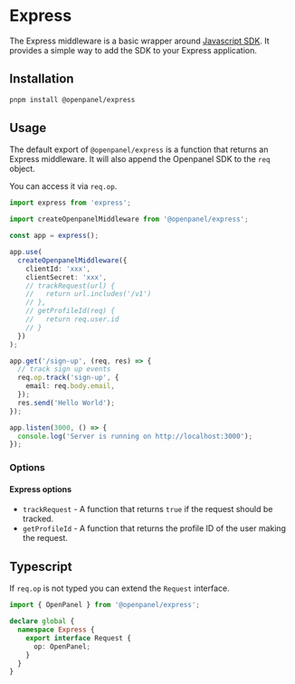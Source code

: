 

# Express

The Express middleware is a basic wrapper around [Javascript SDK](/docs/javascript). It provides a simple way to add the SDK to your Express application.

## Installation

```bash
pnpm install @openpanel/express
```

## Usage

The default export of `@openpanel/express` is a function that returns an Express middleware. It will also append the Openpanel SDK to the `req` object.

You can access it via `req.op`.

```ts
import express from 'express';

import createOpenpanelMiddleware from '@openpanel/express';

const app = express();

app.use(
  createOpenpanelMiddleware({
    clientId: 'xxx',
    clientSecret: 'xxx',
    // trackRequest(url) {
    //   return url.includes('/v1')
    // },
    // getProfileId(req) {
    //   return req.user.id
    // }
  })
);

app.get('/sign-up', (req, res) => {
  // track sign up events
  req.op.track('sign-up', {
    email: req.body.email,
  });
  res.send('Hello World');
});

app.listen(3000, () => {
  console.log('Server is running on http://localhost:3000');
});
```

### Options

<CommonSdkConfig />

#### Express options

- `trackRequest` - A function that returns `true` if the request should be tracked.
- `getProfileId` - A function that returns the profile ID of the user making the request.

## Typescript

If `req.op` is not typed you can extend the `Request` interface.

```ts
import { OpenPanel } from '@openpanel/express';

declare global {
  namespace Express {
    export interface Request {
      op: OpenPanel;
    }
  }
}
```
